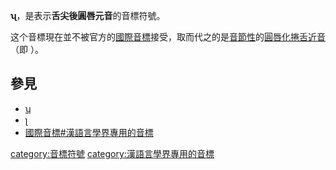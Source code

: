 {{unreferenced|time=2013-05-21T05:53:55+00:00}}
'''ʯ'''，是表示'''舌尖後圓唇元音'''的音標符號。

这个音標現在並不被官方的[[國際音標|國際音標]]接受，取而代之的是[[音節輔音|音節性]]的[[圓唇化|圓唇化]][[捲舌近音|捲舌近音]]（即 {{IPA|/ɻ̩ʷ/}}）。
==參見==
* [[ʮ|ʮ]]
* [[ʅ|ʅ]]
* [[國際音標#漢語言學界專用的音標|國際音標#漢語言學界專用的音標]]

{{语言学小作品}}{{Latin alphabet|h|hook}}
[[category:音標符號|category:音標符號]]
[[category:漢語言學界專用的音標|category:漢語言學界專用的音標]]